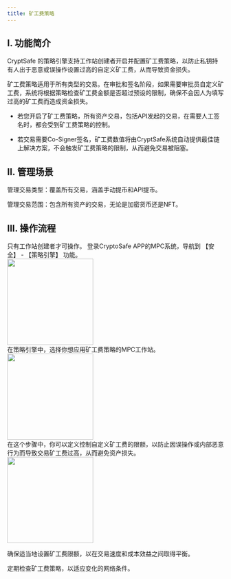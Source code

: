 ```yaml
---
title: 矿工费策略
---
```


## I. 功能简介

CryptSafe 的策略引擎支持工作站创建者开启并配置矿工费策略，以防止私钥持有人出于恶意或误操作设置过高的自定义矿工费，从而导致资金损失。

矿工费策略适用于所有类型的交易。在审批和签名阶段，如果需要审批员自定义矿工费，系统将根据策略检查矿工费金额是否超过预设的限制，确保不会因人为填写过高的矿工费而造成资金损失。


<Note>

* 若您开启了矿工费策略，所有资产交易，包括API发起的交易，在需要人工签名时，都会受到矿工费策略的控制。

* 若交易需要Co-Signer签名，矿工费数值将由CryptSafe系统自动提供最佳链上解决方案，不会触发矿工费策略的限制，从而避免交易被阻塞。

</Note>

## II. 管理场景
管理交易类型：覆盖所有交易，涵盖手动提币和API提币。

管理交易范围：包含所有资产的交易，无论是加密货币还是NFT。

## III. 操作流程
<Tip>
只有工作站创建者才可操作。
</Tip>

<Steps>
<Step title="登录并打开矿工费策略">
    登录CryptoSafe APP的MPC系统，导航到 【安全】 - 【策略引擎】 功能。

<div className="w-full flex items-center justify-center">
  <img src="/images/user-guide/safecn.png" width="200"/>
</div>

</Step>
<Step title="选择适用策略的工作站">
   在策略引擎中，选择你想应用矿工费策略的MPC工作站。

<div className="w-full flex items-center justify-center">
<img src="/images/user-guide/workspacelist.jpeg" width="200"/>
</div>

</Step>
<Step title="添加和配置矿工费策略">
在这个步骤中，你可以定义控制自定义矿工费的限额，以防止因误操作或内部恶意行为而导致交易矿工费过高，从而避免资产损失。

<div className="w-full flex items-center justify-center">
        <img src="/images/user-guide/minerfeesetting.jpeg" width="200"/>
</div>
<Warning>

确保适当地设置矿工费限额，以在交易速度和成本效益之间取得平衡。

定期检查矿工费策略，以适应变化的网络条件。
</Warning>

</Step>

</Steps>